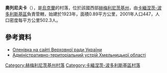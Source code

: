 {{coord|48|41|30|N|26|38|55|E|scale:100000|display=title}}

'''奧列尼夫卡'''（{{lang-uk|Оленівка}}），是[[烏克蘭|烏克蘭]]的村落，位於該國西部[[赫梅利尼茨基州|赫梅利尼茨基州]]，由[[卡緬涅茨-波多利斯基區|卡緬涅茨-波多利斯基區]]負責管轄，始建於1923年，面積0.89平方公里，2001年人口447，人口密度每平方公里502.3人。

==參考資料==
* [http://gska2.rada.gov.ua/pls/z7502/A005?rdat1=14.02.2011&rf7571=36181 Оленівка на сайті Верховної ради України]{{dead link|date=2017年12月 |bot=InternetArchiveBot |fix-attempted=yes }} {{ref-uk}}
* [https://web.archive.org/web/20120301144532/http://www.rada.gov.ua/zakon/new/ADM/zmistxm.html Адміністративно-територіальний устрій Хмельницької області] {{ref-uk}}

{{DEFAULTSORT:Оленівка}}
[[Category:赫梅利尼茨基州村落|Category:赫梅利尼茨基州村落]]
[[Category:卡緬涅茨-波多利斯基區村落|Category:卡緬涅茨-波多利斯基區村落]]


{{Khmelnytskyi-geo-stub}}